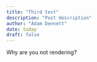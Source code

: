 ```yaml
---
title: "Third test"
description: "Post description"
author: "Adam Dennett"
date: today
draft: false
---
```


Why are you not rendering?